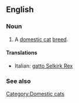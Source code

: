 ==English==

===Noun===
{{en-noun|sg=[[Selkirk Rex]]}}

# A [[domestic cat]] [[breed]].

====Translations====
{{top}}
*Italian: [[gatto Selkirk Rex]]
{{mid}}

{{bottom}}

===See also===
{{Wikipedia|Selkirk Rex}}
{{commonscat|Selkirk Rex}}

[[Category:Domestic cats]]